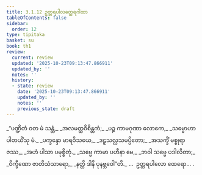 ```yaml
---
title: 3.1.12 ဥတ္တရပါလတ္ထေရဂါထာ
tableOfContents: false
sidebar:
  order: 12
type: tipitaka
basket: su
book: th1
review:
  current: review
  updated: '2025-10-23T09:13:47.866911'
  updated_by: ''
  notes: ''
  history:
  - state: review
    date: '2025-10-23T09:13:47.866911'
    updated_by: ''
    notes: ''
    previous_state: draft
---
```



<ReviewStatus review={frontmatter.review} showDetails={true} />

<HypothesisAnnotation frontmatter={frontmatter} />

<DynamicBreadcrumb />

<Division number="252" book="th1" e="ch" v="19" p="266">

<Paragraph number="478" type="verses" book="th1">
_“ပဏ္ဍိတံ ဝတ မံ သန္တံ,_  
_အလမတ္ထဝိစိန္တကံ;_  
_ပဉ္စ ကာမဂုဏာ လောကေ,_  
_သမ္မောဟာ ပါတယိံသု မံ._  

</Paragraph>

</Division>
<Division number="253" book="th1" e="ch" v="19" p="266">

<Paragraph number="479" type="verses" book="th1">
_ပက္ခန္ဒော မာရဝိသယေ,_  
_ဒဠှသလ္လသမပ္ပိတော;_  
_အသက္ခိံ မစ္စုရာဇဿ,_  
_အဟံ ပါသာ ပမုစ္စိတုံ._  

</Paragraph>

</Division>
<Division number="254" book="th1" e="ch" v="19" p="267">

<Paragraph number="480" type="verses" book="th1">
_သဗ္ဗေ ကာမာ ပဟီနာ မေ,_  
_ဘဝါ သဗ္ဗေ ပဒါလိတာ;_  
_ဝိက္ခီဏော ဇာတိသံသာရော,_  
_နတ္ထိ ဒါနိ ပုနဗ္ဘဝေါ”တိ._  


</Paragraph>
</Division>

<Paragraph number="481" type="center" book="th1">
…  ဥတ္တရပါလော ထေရော… .
</Paragraph>